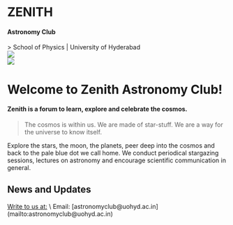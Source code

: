 
<h1 className='text-6xl font-extrabold'>ZENITH</h1>
<h4 className='text-xl font-extralight'>Astronomy Club</h4>
> School of Physics | University of Hyderabad 


<Slider />

<div className="flex flex-col md:flex-row justify-center items-center">
    <div className='items-center'>
        <Image src="/img/zenith_logo.jpg" width={250} height={200} className='p-4 rounded-full'/>
    </div>
    <div >
        <Image src="/img/uoh.jpg" width={200} height={200} className='p-4 rounded-full'/>
    </div>
</div>

# Welcome to Zenith Astronomy Club! 
#### Zenith is a forum to learn, explore and celebrate the cosmos.
> The cosmos is within us. We are made of star-stuff. We are a way for the universe to know itself.

Explore the stars, the moon, the planets, peer deep into the cosmos and back to the pale blue dot we call home.
We conduct periodical stargazing sessions, lectures on astronomy and encourage scientific communication in general. 

## News and Updates

<ListofFiles />
<ins>Write to us at:</ins> \
Email: [astronomyclub@uohyd.ac.in](mailto:astronomyclub@uohyd.ac.in)


